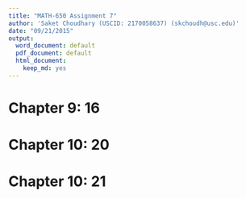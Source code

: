 ```yaml
---
title: "MATH-650 Assignment 7"
author: 'Saket Choudhary (USCID: 2170058637) (skchoudh@usc.edu)'
date: "09/21/2015"
output:
  word_document: default
  pdf_document: default
  html_document:
    keep_md: yes
---
```


# Chapter 9: 16

# Chapter 10: 20

# Chapter 10: 21
